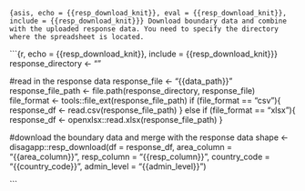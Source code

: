 ```{asis, echo = {{resp_download_knit}}, eval = {{resp_download_knit}}, include = {{resp_download_knit}}}
Download boundary data and combine with the uploaded response data. You need to specify the directory where the spreadsheet is located.
```

```{r, echo = {{resp_download_knit}}, include = {{resp_download_knit}}}
response_directory <- ""

#read in the response data
response_file <- "{{data_path}}"
response_file_path <- file.path(response_directory, response_file)
file_format <- tools::file_ext(response_file_path)
if (file_format == "csv"){
  response_df <- read.csv(response_file_path)
} else if (file_format == "xlsx"){
  response_df <- openxlsx::read.xlsx(response_file_path)
}

#download the boundary data and merge with the response data
shape <- disagapp::resp_download(df = response_df,
                     area_column = "{{area_column}}",
                     resp_column = "{{resp_column}}",
                     country_code = "{{country_code}}",
                     admin_level = "{{admin_level}}")

```
